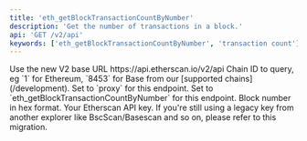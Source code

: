 ```yaml
---
title: 'eth_getBlockTransactionCountByNumber'
description: 'Get the number of transactions in a block.'
api: 'GET /v2/api'
keywords: ['eth_getBlockTransactionCountByNumber', 'transaction count']
---
```



<CreditChip description="Returns the number of transactions in a block" />

  <ParamField path="v2" type="string" default="v2">
    Use the new V2 base URL https://api.etherscan.io/v2/api
  </ParamField>
  <ParamField query="chainid" type="string" default="1">
    Chain ID to query, eg `1` for Ethereum, `8453` for Base from our [supported chains](/development).
  </ParamField>
  <ParamField query="module" type="string" default="proxy">
    Set to `proxy` for this endpoint.
  </ParamField>
  <ParamField query="action" type="string" default="eth_getBlockTransactionCountByNumber">
    Set to `eth_getBlockTransactionCountByNumber` for this endpoint.
  </ParamField>
  <ParamField query="tag" type="string" default="0x10FB78">
    Block number in hex format.
  </ParamField>
  <ParamField query="apikey" type="string">
    Your Etherscan API key. If you're still using a legacy key from another explorer like BscScan/Basescan and so on, please refer to this migration.
  </ParamField>
